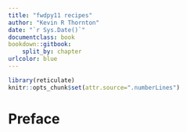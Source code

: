 ```yaml
--- 
title: "fwdpy11 recipes"
author: "Kevin R Thornton"
date: "`r Sys.Date()`"
documentclass: book
bookdown::gitbook:
    split_by: chapter
urlcolor: blue
---
```


```r
library(reticulate)
knitr::opts_chunk$set(attr.source=".numberLines")
```

# Preface
